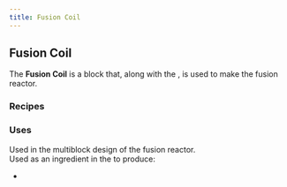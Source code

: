 ```yaml
---
title: Fusion Coil
---
```


<ItemImage file="fusion_coil" alt="Fusion Coil" size="200" />

## Fusion Coil

The **Fusion Coil** is a block that, along with the <McItem slug="techreborn:Fusion_Control_Computer" inline={true}/>, is used to make the fusion reactor.

### Recipes

<CraftingTable recipe="input techreborn:Energy_Flow_Chip techreborn:Superconductor techreborn:Energy_Flow_Chip input techreborn:Nichrome_Heating_Coil techreborn:Advanced_Machine_Casing techreborn:Nichrome_Heating_Coil input techreborn:Energy_Flow_Chip techreborn:Iridium_Neutron_Reflector techreborn:Energy_Flow_Chip output techreborn:Fusion_Coil"/>

### Uses

Used in the multiblock design of the fusion reactor.  
Used as an ingredient in the <McItem slug="minecraft:crafting_table" inline={true}/> to produce:

- <McItem slug="techreborn:Fusion_Control_Computer" inline={true}/>
